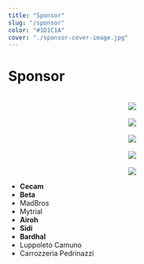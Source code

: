 ```yaml
---
title: "Sponsor"
slug: "/sponsor"
color: "#1D1C1A"
cover: "./sponsor-cover-image.jpg"
---
```


# Sponsor
<br/>
<div style="text-align:center">
    <img src="https://res.cloudinary.com/dnqt3rs6f/image/upload/w_auto,c_scale,q_75,f_auto/v1638300364/sponsor-sito-3d/logo-Cecam.png"/>
</div>  
<br/>
<div style="text-align:center">
    <img src="https://res.cloudinary.com/dnqt3rs6f/image/upload/w_auto,c_scale,q_75,f_auto/v1638300364/sponsor-sito-3d/logo-Betamotor.png"/>
</div>
<br/>
<div style="text-align:center">
    <img src="https://res.cloudinary.com/dnqt3rs6f/image/upload/w_auto,c_scale,q_75,f_auto/v1638300364/sponsor-sito-3d/logo-Airoh.png"/>
</div>
<br/>
<div style="text-align:center">
    <img src="https://res.cloudinary.com/dnqt3rs6f/image/upload/w_auto,c_scale,q_75,f_auto/v1638300364/sponsor-sito-3d/logo-Bardahl.png"/> 
</div>
<br/>
<div style="text-align:center">
    <img src="https://res.cloudinary.com/dnqt3rs6f/image/upload/w_auto,c_scale,q_75,f_auto/v1638300364/sponsor-sito-3d/logo-Sidi.png"/> 
</div>


- **Cecam**
- **Beta**
- MadBros
- Mytrial
- **Airoh**
- **Sidi**
- **Bardhal**
- Luppoleto Camuno
- Carrozzeria Pedrinazzi
